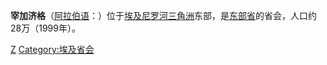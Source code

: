 {{Infobox settlement
| name                            = Zagazig
| native_name                     = الزقازيق
| other_name                      = 
| settlement_type                 = 
| image_skyline                   = {{Photomontage
| photo1a = Egypt Zagazig Stadium Nov-2006.jpg
| photo1b = محافظة_الشرقية_-_الزقازيق_-_مسجد_القدس_عند_أول_طريق_المنصورة.jpg
| photo2a = Alfath.Mosq.In.Zagazig مسجد الفتح بالزقازيق 2014-09-29 0137 DSCN0142.JPG
| photo2b = محافظة الشرقية - الزقازيق - ساعة محطة القطارات.jpg
| size = 280
| spacing = 2
| color = transparent
| border = 0
}}
| image_caption                   = Overview of Zagazig
| image_flag                      = 
| image_seal                      = 
| image_shield                    = 
| map_caption                     = 
| pushpin_map                     = Egypt
| subdivision_type                = 国家
| subdivision_name                = {{EGY}}
| subdivision_type1               = 省
| subdivision_name1               = [[東部省_(埃及)|東部省]]
| established_title               = 成立
| established_date                = 1830
| population_total                = 529200
| population_as_of                = 2018
| area_code                       = +(20) 55
| website                         = 
| timezone                        = [[Eastern_European_Time|EET]]
| utc_offset                      = +2
}}

'''宰加济格'''（[[阿拉伯语|阿拉伯语]]：{{rtl-lang|ar|الزقازيق}}）位于[[埃及|埃及]][[尼罗河三角洲|尼罗河三角洲]]东部，是[[东部省_(埃及)|东部省]]的省会，人口约28万（1999年）。

{{Authority control}}
{{Egypt-geo-stub}}
[[Category:埃及城市|Z]]
[[Category:埃及省会|Category:埃及省会]]